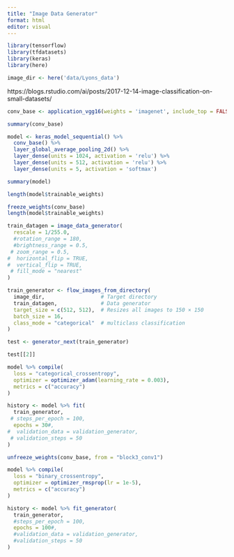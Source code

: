 ```yaml
---
title: "Image Data Generator"
format: html
editor: visual
---
```


```r
library(tensorflow)
library(tfdatasets)
library(keras)
library(here)
```

```r
image_dir <- here('data/Lyons_data') 
```

https://blogs.rstudio.com/ai/posts/2017-12-14-image-classification-on-small-datasets/

```r
conv_base <- application_vgg16(weights = 'imagenet', include_top = FALSE, input_shape = c(512, 512, 3))
```

```r
summary(conv_base)
```

```r
model <- keras_model_sequential() %>%
  conv_base() %>%
  layer_global_average_pooling_2d() %>%
  layer_dense(units = 1024, activation = 'relu') %>%
  layer_dense(units = 512, activation = 'relu') %>%
  layer_dense(units = 5, activation = 'softmax')
```

```r
summary(model)
```

```r
length(model$trainable_weights)
```

```r
freeze_weights(conv_base)
length(model$trainable_weights)
```

```r
train_datagen = image_data_generator(
  rescale = 1/255.0,
  #rotation_range = 180,
  #brightness_range = 0.5,
 # zoom_range = 0.5,
#  horizontal_flip = TRUE,
#  vertical_flip = TRUE,
 # fill_mode = "nearest"
)
```

```r
train_generator <- flow_images_from_directory(
  image_dir,                  # Target directory  
  train_datagen,              # Data generator
  target_size = c(512, 512),  # Resizes all images to 150 × 150
  batch_size = 16,
  class_mode = "categorical"  # multiclass classification
)

test <- generator_next(train_generator)

test[[2]]

model %>% compile(
  loss = "categorical_crossentropy",
  optimizer = optimizer_adam(learning_rate = 0.003),
  metrics = c("accuracy")
)

history <- model %>% fit(
  train_generator,
 # steps_per_epoch = 100,
  epochs = 30#,
#  validation_data = validation_generator,
 # validation_steps = 50
)


```

```r
unfreeze_weights(conv_base, from = "block3_conv1")
```

```r
model %>% compile(
  loss = "binary_crossentropy",
  optimizer = optimizer_rmsprop(lr = 1e-5),
  metrics = c("accuracy")
)

history <- model %>% fit_generator(
  train_generator,
  #steps_per_epoch = 100,
  epochs = 100#,
  #validation_data = validation_generator,
  #validation_steps = 50
)
```
